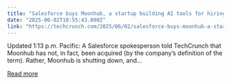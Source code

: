 ```yaml
---
title: "Salesforce buys Moonhub, a startup building AI tools for hiring"
date: "2025-06-02T18:55:43.000Z"
link: "https://techcrunch.com/2025/06/02/salesforce-buys-moonhub-a-startup-building-ai-tools-for-hiring/"
---
```


Updated 1:13 p.m. Pacific: A Salesforce spokesperson told TechCrunch that Moonhub has not, in fact, been acquired (by the company&#8217;s definition of the term). Rather, Moonhub is shutting down, and...

[Read more](https://techcrunch.com/2025/06/02/salesforce-buys-moonhub-a-startup-building-ai-tools-for-hiring/)
